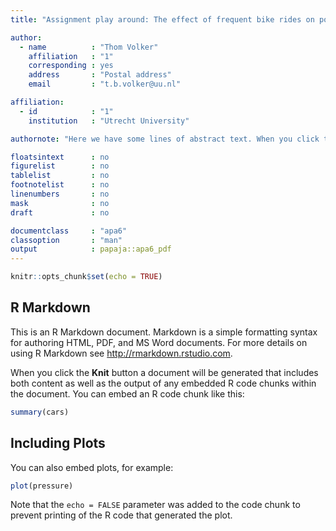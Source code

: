 ```yaml
---
title: "Assignment play around: The effect of frequent bike rides on power output"

author: 
  - name          : "Thom Volker"
    affiliation   : "1"
    corresponding : yes
    address       : "Postal address"
    email         : "t.b.volker@uu.nl"

affiliation: 
  - id            : "1"
    institution   : "Utrecht University"

authornote: "Here we have some lines of abstract text. When you click the **Knit** button a document will be generated that includes both content as well as the output of any embedded R code chunks within the document. You can embed an R code chunk like this: Here we have some lines of abstract text. When you click the **Knit** button a document will be generated that includes both content as well as the output of any embedded R code chunks within the document. You can embed an R code chunk like this: Here we have some lines of abstract text. When you click the **Knit** button a document will be generated that includes both content as well as the output of any embedded R code chunks within the document. You can embed an R code chunk like this:"

floatsintext      : no
figurelist        : no
tablelist         : no
footnotelist      : no
linenumbers       : no
mask              : no
draft             : no

documentclass     : "apa6"
classoption       : "man"
output            : papaja::apa6_pdf
---
```


```r
knitr::opts_chunk$set(echo = TRUE)
```

## R Markdown

This is an R Markdown document. Markdown is a simple formatting syntax for authoring HTML, PDF, and MS Word documents. For more details on using R Markdown see <http://rmarkdown.rstudio.com>.

When you click the **Knit** button a document will be generated that includes both content as well as the output of any embedded R code chunks within the document. You can embed an R code chunk like this:

```r
summary(cars)
```

## Including Plots

You can also embed plots, for example:

```r
plot(pressure)
```

Note that the `echo = FALSE` parameter was added to the code chunk to prevent printing of the R code that generated the plot.
